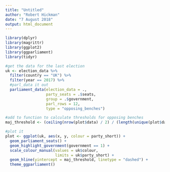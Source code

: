 ```yaml
---
title: "Untitled"
author: "Robert Hickman"
date: "7 August 2018"
output: html_document
---
```


```r
library(dplyr)
library(magrittr)
library(ggplot2)
library(ggparliament)
library(tidyr)
```

```r
#get the data for the last election
uk <- election_data %>%
  filter(country == "UK") %>%
  filter(year == 2017) %>%
  #parl_data it out
  parliament_data(election_data = .,
                  party_seats = .$seats,
                  group = .$government,
                  parl_rows = 12,
                  type = "opposing_benches")

#add to function to calculate thresholds for opposing benches
maj_threshold <- (ceiling(nrow(plot$data) / 2) / (length(unique(plot$data$x)) / 2)) + 0.5

#plot it
plot <- ggplot(uk, aes(x, y, colour = party_short)) +
  geom_parliament_seats() +
  geom_highlight_government(government == 1) +
  scale_colour_manual(values = uk$colour, 
                      limits = uk$party_short) + 
  geom_hline(yintercept = maj_threshold, linetype = "dashed") +
  theme_ggparliament()

```
